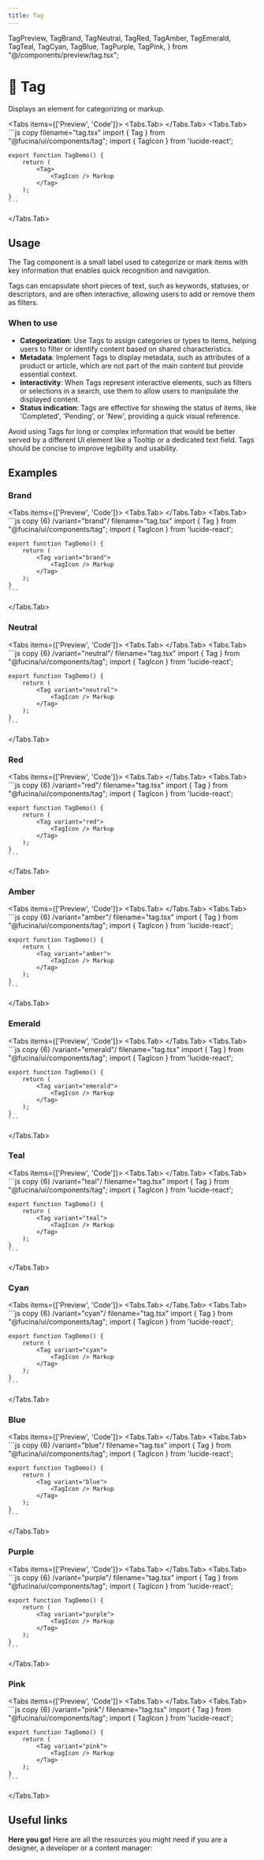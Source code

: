 ```yaml
---
title: Tag
---
```


  TagPreview,
  TagBrand,
  TagNeutral,
  TagRed,
  TagAmber,
  TagEmerald,
  TagTeal,
  TagCyan,
  TagBlue,
  TagPurple,
  TagPink,
} from "@/components/preview/tag.tsx";

# 💠 Tag

Displays an element for categorizing or markup.

<Tabs items={['Preview', 'Code']}>
  <Tabs.Tab>
    <TagPreview />
  </Tabs.Tab>
  <Tabs.Tab>
    ```js copy filename="tag.tsx"
    import { Tag } from "@fucina/ui/components/tag";
    import { TagIcon } from 'lucide-react';

    export function TagDemo() {
        return (
            <Tag>
                <TagIcon /> Markup
            </Tag>
        );
    }
    ```

  </Tabs.Tab>
</Tabs>

## Usage

The Tag component is a small label used to categorize or mark items with key information that enables quick recognition and navigation.

Tags can encapsulate short pieces of text, such as keywords, statuses, or descriptors, and are often interactive, allowing users to add or remove them as filters.

### When to use

- **Categorization**: Use Tags to assign categories or types to items, helping users to filter or identify content based on shared characteristics.
- **Metadata**: Implement Tags to display metadata, such as attributes of a product or article, which are not part of the main content but provide essential context.
- **Interactivity**: When Tags represent interactive elements, such as filters or selections in a search, use them to allow users to manipulate the displayed content.
- **Status indication**: Tags are effective for showing the status of items, like 'Completed', 'Pending', or 'New', providing a quick visual reference.

Avoid using Tags for long or complex information that would be better served by a different UI element like a Tooltip or a dedicated text field. Tags should be concise to improve legibility and usability.

## Examples

### Brand

<Tabs items={['Preview', 'Code']}>
  <Tabs.Tab>
    <TagBrand />
  </Tabs.Tab>
  <Tabs.Tab>
    ```js copy {6} /variant="brand"/ filename="tag.tsx"
    import { Tag } from "@fucina/ui/components/tag";
    import { TagIcon } from 'lucide-react';

    export function TagDemo() {
        return (
            <Tag variant="brand">
                <TagIcon /> Markup
            </Tag>
        );
    }
    ```

  </Tabs.Tab>
</Tabs>

### Neutral

<Tabs items={['Preview', 'Code']}>
  <Tabs.Tab>
    <TagNeutral />
  </Tabs.Tab>
  <Tabs.Tab>
    ```js copy {6} /variant="neutral"/ filename="tag.tsx"
    import { Tag } from "@fucina/ui/components/tag";
    import { TagIcon } from 'lucide-react';

    export function TagDemo() {
        return (
            <Tag variant="neutral">
                <TagIcon /> Markup
            </Tag>
        );
    }
    ```

  </Tabs.Tab>
</Tabs>

### Red

<Tabs items={['Preview', 'Code']}>
  <Tabs.Tab>
    <TagRed />
  </Tabs.Tab>
  <Tabs.Tab>
    ```js copy {6} /variant="red"/ filename="tag.tsx"
    import { Tag } from "@fucina/ui/components/tag";
    import { TagIcon } from 'lucide-react';

    export function TagDemo() {
        return (
            <Tag variant="red">
                <TagIcon /> Markup
            </Tag>
        );
    }
    ```

  </Tabs.Tab>
</Tabs>

### Amber

<Tabs items={['Preview', 'Code']}>
  <Tabs.Tab>
    <TagAmber />
  </Tabs.Tab>
  <Tabs.Tab>
    ```js copy {6} /variant="amber"/ filename="tag.tsx"
    import { Tag } from "@fucina/ui/components/tag";
    import { TagIcon } from 'lucide-react';

    export function TagDemo() {
        return (
            <Tag variant="amber">
                <TagIcon /> Markup
            </Tag>
        );
    }
    ```

  </Tabs.Tab>
</Tabs>

### Emerald

<Tabs items={['Preview', 'Code']}>
  <Tabs.Tab>
    <TagEmerald />
  </Tabs.Tab>
  <Tabs.Tab>
    ```js copy {6} /variant="emerald"/ filename="tag.tsx"
    import { Tag } from "@fucina/ui/components/tag";
    import { TagIcon } from 'lucide-react';

    export function TagDemo() {
        return (
            <Tag variant="emerald">
                <TagIcon /> Markup
            </Tag>
        );
    }
    ```

  </Tabs.Tab>
</Tabs>

### Teal

<Tabs items={['Preview', 'Code']}>
  <Tabs.Tab>
    <TagTeal />
  </Tabs.Tab>
  <Tabs.Tab>
    ```js copy {6} /variant="teal"/ filename="tag.tsx"
    import { Tag } from "@fucina/ui/components/tag";
    import { TagIcon } from 'lucide-react';

    export function TagDemo() {
        return (
            <Tag variant="teal">
                <TagIcon /> Markup
            </Tag>
        );
    }
    ```

  </Tabs.Tab>
</Tabs>

### Cyan

<Tabs items={['Preview', 'Code']}>
  <Tabs.Tab>
    <TagCyan />
  </Tabs.Tab>
  <Tabs.Tab>
    ```js copy {6} /variant="cyan"/ filename="tag.tsx"
    import { Tag } from "@fucina/ui/components/tag";
    import { TagIcon } from 'lucide-react';

    export function TagDemo() {
        return (
            <Tag variant="cyan">
                <TagIcon /> Markup
            </Tag>
        );
    }
    ```

  </Tabs.Tab>
</Tabs>

### Blue

<Tabs items={['Preview', 'Code']}>
  <Tabs.Tab>
    <TagBlue />
  </Tabs.Tab>
  <Tabs.Tab>
    ```js copy {6} /variant="blue"/ filename="tag.tsx"
    import { Tag } from "@fucina/ui/components/tag";
    import { TagIcon } from 'lucide-react';

    export function TagDemo() {
        return (
            <Tag variant="blue">
                <TagIcon /> Markup
            </Tag>
        );
    }
    ```

  </Tabs.Tab>
</Tabs>

### Purple

<Tabs items={['Preview', 'Code']}>
  <Tabs.Tab>
    <TagPurple />
  </Tabs.Tab>
  <Tabs.Tab>
    ```js copy {6} /variant="purple"/ filename="tag.tsx"
    import { Tag } from "@fucina/ui/components/tag";
    import { TagIcon } from 'lucide-react';

    export function TagDemo() {
        return (
            <Tag variant="purple">
                <TagIcon /> Markup
            </Tag>
        );
    }
    ```

  </Tabs.Tab>
</Tabs>

### Pink

<Tabs items={['Preview', 'Code']}>
  <Tabs.Tab>
    <TagPink />
  </Tabs.Tab>
  <Tabs.Tab>
    ```js copy {6} /variant="pink"/ filename="tag.tsx"
    import { Tag } from "@fucina/ui/components/tag";
    import { TagIcon } from 'lucide-react';

    export function TagDemo() {
        return (
            <Tag variant="pink">
                <TagIcon /> Markup
            </Tag>
        );
    }
    ```

  </Tabs.Tab>
</Tabs>

## Useful links

**Here you go!** Here are all the resources you might need if you are a designer, a developer or a content manager:

<Cards className="mt-8">
  <Card
    title="🤖 Storybook"
    href="https://fucina-storybook.vercel.app/?path=/docs/components-tag--documentation"
  />
  <Card
    title="🪄 Figma"
    href="https://www.figma.com/design/Jfto7FUoU7mSpnv9uESD60/%F0%9F%9F%A0-feely---design-system?node-id=635-3323&t=nua4UmG9Iu1hfUAm-1"
  />
</Cards>
